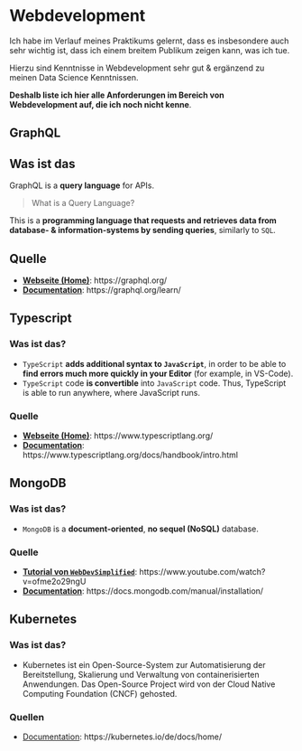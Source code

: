 # Webdevelopment

Ich habe im Verlauf meines Praktikums gelernt, dass es insbesondere auch sehr wichtig ist, dass ich einem breitem Publikum zeigen kann, was ich tue. 

Hierzu sind Kenntnisse in Webdevelopment sehr gut & ergänzend zu meinen Data Science Kenntnissen. 

**Deshalb liste ich hier alle Anforderungen im Bereich von Webdevelopment auf, die ich noch nicht kenne**.

## GraphQL

## Was ist das 

GraphQL is a **query language** for APIs.

> What is a Query Language?

This is a **programming language that requests and retrieves data from database- & information-systems by sending queries**, similarly to `SQL`.

## Quelle

- <u>**Webseite (Home)**</u>: https://graphql.org/
- <u>**Documentation**</u>: https://graphql.org/learn/


## Typescript

### Was ist das?

- `TypeScript` **adds additional syntax to `JavaScript`**, in order to be able to **find errors much more quickly in your Editor** (for example, in VS-Code).
- `TypeScript` code **is convertible** into `JavaScript` code. Thus, TypeScript is able to run anywhere, where JavaScript runs.

### Quelle

- <u>**Webseite (Home)**</u>: https://www.typescriptlang.org/
- <u>**Documentation**</u>: https://www.typescriptlang.org/docs/handbook/intro.html


## MongoDB

### Was ist das?

- `MongoDB` is a **document-oriented**, **no sequel (NoSQL)** database.

### Quelle

- <u>**Tutorial von `WebDevSimplified`**</u>: https://www.youtube.com/watch?v=ofme2o29ngU
- <u>**Documentation**</u>: https://docs.mongodb.com/manual/installation/

## Kubernetes

### Was ist das?

- Kubernetes ist ein Open-Source-System zur Automatisierung der Bereitstellung, Skalierung und Verwaltung von containerisierten Anwendungen. Das Open-Source Project wird von der Cloud Native Computing Foundation (CNCF) gehosted.

### Quellen 

- <u>Documentation</u>: https://kubernetes.io/de/docs/home/

